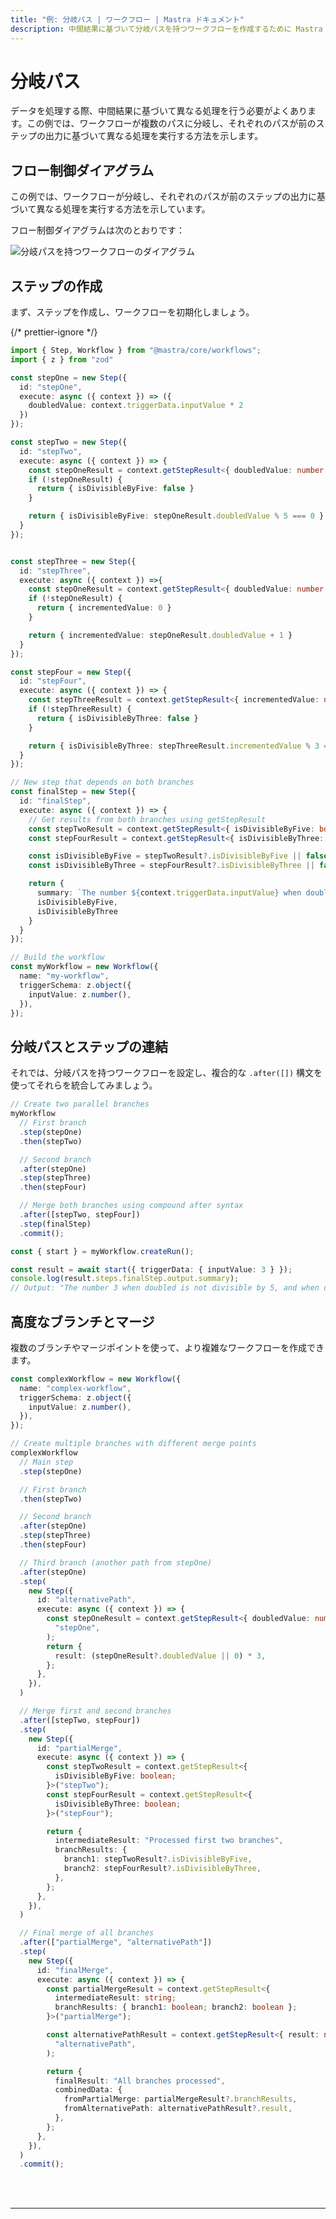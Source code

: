 ```yaml
---
title: "例: 分岐パス | ワークフロー | Mastra ドキュメント"
description: 中間結果に基づいて分岐パスを持つワークフローを作成するために Mastra を使用する例。
---
```



# 分岐パス

データを処理する際、中間結果に基づいて異なる処理を行う必要がよくあります。この例では、ワークフローが複数のパスに分岐し、それぞれのパスが前のステップの出力に基づいて異なる処理を実行する方法を示します。

## フロー制御ダイアグラム

この例では、ワークフローが分岐し、それぞれのパスが前のステップの出力に基づいて異なる処理を実行する方法を示しています。

フロー制御ダイアグラムは次のとおりです：

<img
  src="/subscribed-chains.png"
  alt="分岐パスを持つワークフローのダイアグラム"
/>

## ステップの作成

まず、ステップを作成し、ワークフローを初期化しましょう。

{/* prettier-ignore */}
```ts showLineNumbers copy
import { Step, Workflow } from "@mastra/core/workflows";
import { z } from "zod"

const stepOne = new Step({
  id: "stepOne",
  execute: async ({ context }) => ({
    doubledValue: context.triggerData.inputValue * 2
  })
});

const stepTwo = new Step({
  id: "stepTwo",
  execute: async ({ context }) => {
    const stepOneResult = context.getStepResult<{ doubledValue: number }>("stepOne");
    if (!stepOneResult) {
      return { isDivisibleByFive: false }
    }

    return { isDivisibleByFive: stepOneResult.doubledValue % 5 === 0 }
  }
});


const stepThree = new Step({
  id: "stepThree",
  execute: async ({ context }) =>{
    const stepOneResult = context.getStepResult<{ doubledValue: number }>("stepOne");
    if (!stepOneResult) {
      return { incrementedValue: 0 }
    }

    return { incrementedValue: stepOneResult.doubledValue + 1 }
  }
});

const stepFour = new Step({
  id: "stepFour",
  execute: async ({ context }) => {
    const stepThreeResult = context.getStepResult<{ incrementedValue: number }>("stepThree");
    if (!stepThreeResult) {
      return { isDivisibleByThree: false }
    }

    return { isDivisibleByThree: stepThreeResult.incrementedValue % 3 === 0 }
  }
});

// New step that depends on both branches
const finalStep = new Step({
  id: "finalStep",
  execute: async ({ context }) => {
    // Get results from both branches using getStepResult
    const stepTwoResult = context.getStepResult<{ isDivisibleByFive: boolean }>("stepTwo");
    const stepFourResult = context.getStepResult<{ isDivisibleByThree: boolean }>("stepFour");

    const isDivisibleByFive = stepTwoResult?.isDivisibleByFive || false;
    const isDivisibleByThree = stepFourResult?.isDivisibleByThree || false;

    return {
      summary: `The number ${context.triggerData.inputValue} when doubled ${isDivisibleByFive ? 'is' : 'is not'} divisible by 5, and when doubled and incremented ${isDivisibleByThree ? 'is' : 'is not'} divisible by 3.`,
      isDivisibleByFive,
      isDivisibleByThree
    }
  }
});

// Build the workflow
const myWorkflow = new Workflow({
  name: "my-workflow",
  triggerSchema: z.object({
    inputValue: z.number(),
  }),
});
```

## 分岐パスとステップの連結

それでは、分岐パスを持つワークフローを設定し、複合的な `.after([])` 構文を使ってそれらを統合してみましょう。

```ts showLineNumbers copy
// Create two parallel branches
myWorkflow
  // First branch
  .step(stepOne)
  .then(stepTwo)

  // Second branch
  .after(stepOne)
  .step(stepThree)
  .then(stepFour)

  // Merge both branches using compound after syntax
  .after([stepTwo, stepFour])
  .step(finalStep)
  .commit();

const { start } = myWorkflow.createRun();

const result = await start({ triggerData: { inputValue: 3 } });
console.log(result.steps.finalStep.output.summary);
// Output: "The number 3 when doubled is not divisible by 5, and when doubled and incremented is divisible by 3."
```

## 高度なブランチとマージ

複数のブランチやマージポイントを使って、より複雑なワークフローを作成できます。

```ts showLineNumbers copy
const complexWorkflow = new Workflow({
  name: "complex-workflow",
  triggerSchema: z.object({
    inputValue: z.number(),
  }),
});

// Create multiple branches with different merge points
complexWorkflow
  // Main step
  .step(stepOne)

  // First branch
  .then(stepTwo)

  // Second branch
  .after(stepOne)
  .step(stepThree)
  .then(stepFour)

  // Third branch (another path from stepOne)
  .after(stepOne)
  .step(
    new Step({
      id: "alternativePath",
      execute: async ({ context }) => {
        const stepOneResult = context.getStepResult<{ doubledValue: number }>(
          "stepOne",
        );
        return {
          result: (stepOneResult?.doubledValue || 0) * 3,
        };
      },
    }),
  )

  // Merge first and second branches
  .after([stepTwo, stepFour])
  .step(
    new Step({
      id: "partialMerge",
      execute: async ({ context }) => {
        const stepTwoResult = context.getStepResult<{
          isDivisibleByFive: boolean;
        }>("stepTwo");
        const stepFourResult = context.getStepResult<{
          isDivisibleByThree: boolean;
        }>("stepFour");

        return {
          intermediateResult: "Processed first two branches",
          branchResults: {
            branch1: stepTwoResult?.isDivisibleByFive,
            branch2: stepFourResult?.isDivisibleByThree,
          },
        };
      },
    }),
  )

  // Final merge of all branches
  .after(["partialMerge", "alternativePath"])
  .step(
    new Step({
      id: "finalMerge",
      execute: async ({ context }) => {
        const partialMergeResult = context.getStepResult<{
          intermediateResult: string;
          branchResults: { branch1: boolean; branch2: boolean };
        }>("partialMerge");

        const alternativePathResult = context.getStepResult<{ result: number }>(
          "alternativePath",
        );

        return {
          finalResult: "All branches processed",
          combinedData: {
            fromPartialMerge: partialMergeResult?.branchResults,
            fromAlternativePath: alternativePathResult?.result,
          },
        };
      },
    }),
  )
  .commit();
```

<br />
<br />
<hr className="dark:border-[#404040] border-gray-300" />
<br />
<br />
<GithubLink
  link={
    "https://github.com/mastra-ai/mastra/blob/main/examples/basics/workflows/workflow-with-branching-paths"
  }
/>
